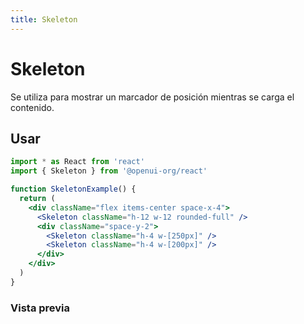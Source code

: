 ```yaml
---
title: Skeleton
---
```



# Skeleton

Se utiliza para mostrar un marcador de posición mientras se carga el contenido.

## Usar

```jsx
import * as React from 'react'
import { Skeleton } from '@openui-org/react'

function SkeletonExample() {
  return (
    <div className="flex items-center space-x-4">
      <Skeleton className="h-12 w-12 rounded-full" />
      <div className="space-y-2">
        <Skeleton className="h-4 w-[250px]" />
        <Skeleton className="h-4 w-[200px]" />
      </div>
    </div>
  )
}
```

### Vista previa

<Preview>
  <div className="flex items-center space-x-4">
    <Skeleton className="h-12 w-12 rounded-full" />
    <div className="space-y-2">
      <Skeleton className="h-4 w-[250px]" />
      <Skeleton className="h-4 w-[200px]" />
    </div>
  </div>
</Preview>
